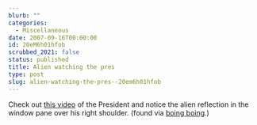 ```yaml
---
blurb: ""
categories:
  - Miscellaneous
date: 2007-09-16T00:00:00
id: 20eM6h01hfob
scrubbed_2021: false
status: published
title: Alien watching the pres
type: post
slug: alien-watching-the-pres--20em6h01hfob
---
```


Check out
[this video](http://www.cnn.com/video/#/video/politics/2007/08/31/bush.sots.mortgages.cnn)
of the President and notice the alien reflection in the window pane
over his right shoulder. (found via
[boing boing](http://boingboing.net/).)